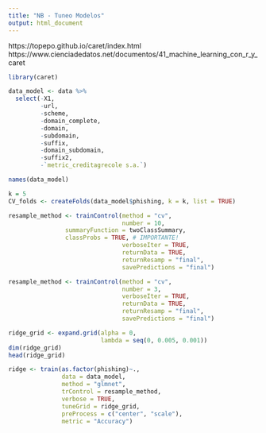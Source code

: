 ```yaml
---
title: "NB - Tuneo Modelos"
output: html_document
---
```


https://topepo.github.io/caret/index.html
https://www.cienciadedatos.net/documentos/41_machine_learning_con_r_y_caret

```r
library(caret)
```

```r
data_model <- data %>%
  select(-X1, 
         -url, 
         -scheme, 
         -domain_complete, 
         -domain, 
         -subdomain, 
         -suffix, 
         -domain_subdomain, 
         -suffix2,
         -`metric_creditagrecole s.a.`)
```

```r
names(data_model)
```


```r
k = 5
CV_folds <- createFolds(data_model$phishing, k = k, list = TRUE)
```

```r
resample_method <- trainControl(method = "cv", 
                                number = 10,
				summaryFunction = twoClassSummary,
				classProbs = TRUE, # IMPORTANTE! 
                                verboseIter = TRUE, 
                                returnData = TRUE, 
                                returnResamp = "final", 
                                savePredictions = "final")

resample_method <- trainControl(method = "cv", 
                                number = 3, 
                                verboseIter = TRUE, 
                                returnData = TRUE, 
                                returnResamp = "final", 
                                savePredictions = "final")
```


```r
ridge_grid <- expand.grid(alpha = 0,
                          lambda = seq(0, 0.005, 0.001))
dim(ridge_grid)
head(ridge_grid)
```

```r
ridge <- train(as.factor(phishing)~., 
               data = data_model, 
               method = "glmnet", 
               trControl = resample_method,
               verbose = TRUE,
               tuneGrid = ridge_grid,
               preProcess = c("center", "scale"),
               metric = "Accuracy")
```





